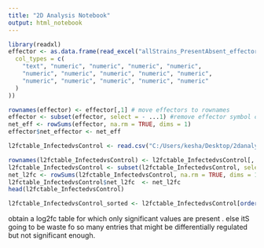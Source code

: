 ---
title: "2D Analysis Notebook"
output: html_notebook
---



```{r}
library(readxl)
effector <- as.data.frame(read_excel("allStrains_PresentAbsent_effectorlist_forKeshav.xlsx",
  col_types = c(
    "text", "numeric", "numeric", "numeric", "numeric",
    "numeric", "numeric", "numeric", "numeric", "numeric",
    "numeric", "numeric", "numeric", "numeric", "numeric"
  )
))
```

```{r}
rownames(effector) <- effector[,1] # move effectors to rownames
effector <- subset(effector, select = - ...1) #remove effector symbol column
net_eff <- rowSums(effector, na.rm = TRUE, dims = 1)
effector$net_effector <- net_eff
```

```{r}
l2fctable_InfectedvsControl <- read.csv("C:/Users/kesha/Desktop/2danalysis/l2fctable_InfectedvsControl.csv")

rownames(l2fctable_InfectedvsControl) <- l2fctable_InfectedvsControl[, 2] # make the symbols as rownames
l2fctable_InfectedvsControl <- subset(l2fctable_InfectedvsControl, select = -c(X, symbol)) # remove the X and symbol columns
net_l2fc <- rowSums(l2fctable_InfectedvsControl, na.rm = TRUE, dims = 1) # sum up the values in each row for every gene to get net infected gene expression
l2fctable_InfectedvsControl$net_l2fc  <- net_l2fc 
head(l2fctable_InfectedvsControl)
```

```{r}
l2fctable_InfectedvsControl_sorted <- l2fctable_InfectedvsControl[order(l2fctable_InfectedvsControl$net_l2fc, decreasing = TRUE), ]
```


obtain a log2fc table for which only significant values are present . else itS going to be waste fo so many entries that might be differentially regulated but not significant enough.